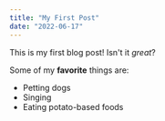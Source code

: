 ```yaml
---
title: "My First Post"
date: "2022-06-17"
---
```


This is my first blog post! Isn't it *great*?

Some of my **favorite** things are:

* Petting dogs
* Singing
* Eating potato-based foods

